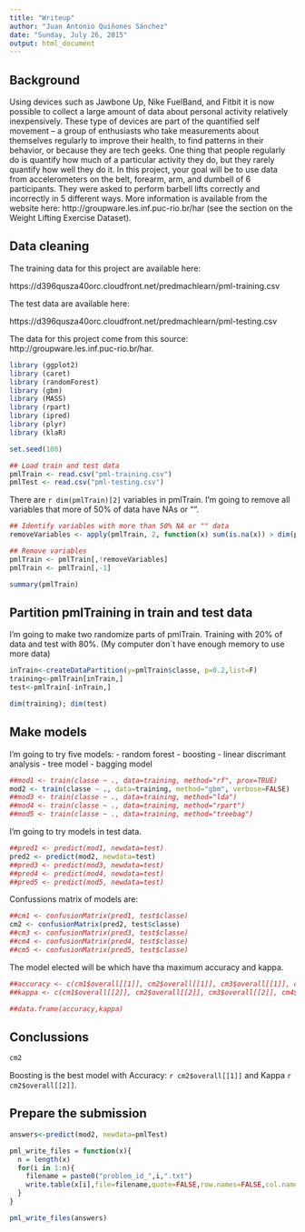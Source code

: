 ```yaml
---
title: "Writeup"
author: "Juan Antonio Quiñones Sánchez"
date: "Sunday, July 26, 2015"
output: html_document
---
```


## Background

Using devices such as Jawbone Up, Nike FuelBand, and Fitbit it is now possible to collect a large amount of data about personal activity relatively inexpensively. These type of devices are part of the quantified self movement – a group of enthusiasts who take measurements about themselves regularly to improve their health, to find patterns in their behavior, or because they are tech geeks. One thing that people regularly do is quantify how much of a particular activity they do, but they rarely quantify how well they do it. In this project, your goal will be to use data from accelerometers on the belt, forearm, arm, and dumbell of 6 participants. They were asked to perform barbell lifts correctly and incorrectly in 5 different ways. More information is available from the website here: http://groupware.les.inf.puc-rio.br/har (see the section on the Weight Lifting Exercise Dataset).


## Data cleaning

The training data for this project are available here: 

https://d396qusza40orc.cloudfront.net/predmachlearn/pml-training.csv

The test data are available here: 

https://d396qusza40orc.cloudfront.net/predmachlearn/pml-testing.csv

The data for this project come from this source: http://groupware.les.inf.puc-rio.br/har.

```r
library (ggplot2)
library (caret)
library (randomForest)
library (gbm)
library (MASS)
library (rpart)
library (ipred)
library (plyr)
library (klaR)

set.seed(100)

## Load train and test data
pmlTrain <- read.csv("pml-training.csv")
pmlTest <- read.csv("pml-testing.csv")
```

There are `r dim(pmlTrain)[2]` variables in pmlTrain. I'm going to remove all variables that more of 50% of data have NAs or "".

```r
## Identify variables with more than 50% NA or "" data
removeVariables <- apply(pmlTrain, 2, function(x) sum(is.na(x)) > dim(pmlTrain)[1]/2  || sum(x=="") > dim(pmlTrain)[1]/2)

## Remove variables
pmlTrain <- pmlTrain[,!removeVariables]
pmlTrain <- pmlTrain[,-1]

summary(pmlTrain)
```


## Partition pmlTraining in train and test data

I'm going to make two randomize parts of pmlTrain. Training with 20% of data and test with 80%. (My computer don´t have enough memory to use more data)

``` r
inTrain<-createDataPartition(y=pmlTrain$classe, p=0.2,list=F)
training<-pmlTrain[inTrain,] 
test<-pmlTrain[-inTrain,]

dim(training); dim(test)
```


## Make models

I'm going to try five models:
- random forest
- boosting
- linear discrimant analysis
- tree model
- bagging model

```r
##mod1 <- train(classe ~ ., data=training, method="rf", prox=TRUE)
mod2 <- train(classe ~ ., data=training, method="gbm", verbose=FALSE)
##mod3 <- train(classe ~ ., data=training, method="lda")
##mod4 <- train(classe ~ ., data=training, method="rpart")
##mod5 <- train(classe ~ ., data=training, method="treebag")
```

I'm going to try models in test data.

```r
##pred1 <- predict(mod1, newdata=test)
pred2 <- predict(mod2, newdata=test)
##pred3 <- predict(mod3, newdata=test)
##pred4 <- predict(mod4, newdata=test)
##pred5 <- predict(mod5, newdata=test)
```

Confussions matrix of models are:

```r
##cm1 <- confusionMatrix(pred1, test$classe)
cm2 <- confusionMatrix(pred2, test$classe)
##cm3 <- confusionMatrix(pred3, test$classe)
##cm4 <- confusionMatrix(pred4, test$classe)
##cm5 <- confusionMatrix(pred5, test$classe)
```

The model elected will be which have tha maximum accuracy and kappa.

```r
##accuracy <- c(cm1$overall[[1]], cm2$overall[[1]], cm3$overall[[1]], cm4$overall[[1]], cm5$overall[[1]])
##kappa <- c(cm1$overall[[2]], cm2$overall[[2]], cm3$overall[[2]], cm4$overall[[2]], cm5$overall[[2]])

##data.frame(accuracy,kappa)

```


## Conclussions


```r
cm2
```

Boosting is the best model with Accuracy: `r cm2$overall[[1]]` and Kappa `r cm2$overall[[2]]`.

## Prepare the submission

```r
answers<-predict(mod2, newdata=pmlTest)

pml_write_files = function(x){
  n = length(x)
  for(i in 1:n){
    filename = paste0("problem_id_",i,".txt")
    write.table(x[i],file=filename,quote=FALSE,row.names=FALSE,col.names=FALSE)
  }
}

pml_write_files(answers)
```







